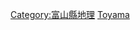 {{日本行政區劃分類導航|河川}}
{{Commonscat|Rivers of Toyama prefecture}}

[[Category:富山縣地理|Category:富山縣地理]]
[[Category:日本各都道府縣河流|Toyama]]